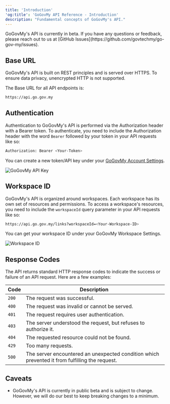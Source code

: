 ```yaml
---
title: 'Introduction'
'og:title': 'GoGovMy API Reference - Introduction'
description: "Fundamental concepts of GoGovMy's API."
---
```


<Info>
  GoGovMy's API is currently in beta. If you have any questions or feedback,
  please reach out to us at [GitHub
  Issues](https://github.com/govtechmy/go-gov-my/issues).
</Info>

## Base URL

GoGovMy's API is built on REST principles and is served over HTTPS. To ensure data privacy, unencrypted HTTP is not supported.

The Base URL for all API endpoints is:

```bash Terminal
https://api.go.gov.my
```

## Authentication

Authentication to GoGovMy's API is performed via the Authorization header with a Bearer token. To authenticate, you need to include the Authorization header with the word `Bearer` followed by your token in your API requests like so:

```bash Terminal
Authorization: Bearer <Your-Token>
```

You can create a new token/API key under your [GoGovMy Account Settings](https://app.go.gov.my/settings/tokens).

<Card>
  <img src="/images/gogovmy-api-key.png" alt="GoGovMy API Key" />
</Card>

## Workspace ID

GoGovMy's API is organized around workspaces. Each workspace has its own set of resources and permissions. To access a workspace's resources, you need to include the `workspaceId` query parameter in your API requests like so:

```bash Terminal
https://api.go.gov.my/links?workspaceId=<Your-Workspace-ID>
```

You can get your workspace ID under your GoGovMy Workspace Settings.

<Card>
  <img src="/images/gogovmy-workspace-id.png" alt="Workspace ID" />
</Card>

## Response Codes

The API returns standard HTTP response codes to indicate the success or failure of an API request. Here are a few examples:

| Code  | Description                                                                                    |
| ----- | ---------------------------------------------------------------------------------------------- |
| `200` | The request was successful.                                                                    |
| `400` | The request was invalid or cannot be served.                                                   |
| `401` | The request requires user authentication.                                                      |
| `403` | The server understood the request, but refuses to authorize it.                                |
| `404` | The requested resource could not be found.                                                     |
| `429` | Too many requests.                                                                             |
| `500` | The server encountered an unexpected condition which prevented it from fulfilling the request. |

## Caveats

- GoGovMy's API is currently in public beta and is subject to change. However, we will do our best to keep breaking changes to a minimum.
